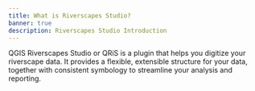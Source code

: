 ```yaml
---
title: What is Riverscapes Studio?
banner: true
description: Riverscapes Studio Introduction
---
```


QGIS Riverscapes Studio or QRiS is a plugin that helps you digitize your riverscape data. It provides a flexible, extensible structure for your data, together with consistent symbology to streamline your analysis and reporting.

